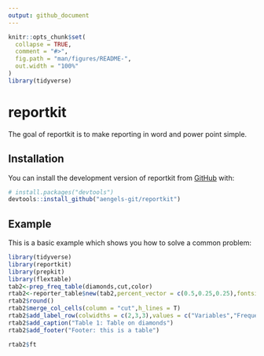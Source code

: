 ```yaml
---
output: github_document
---
```


<!-- README.md is generated from README.Rmd. Please edit that file -->

```r
knitr::opts_chunk$set(
  collapse = TRUE,
  comment = "#>",
  fig.path = "man/figures/README-",
  out.width = "100%"
)
library(tidyverse)
```

# reportkit

<!-- badges: start -->
<!-- badges: end -->

The goal of reportkit is to make reporting in word and power point simple.

## Installation

You can install the development version of reportkit from [GitHub](https://github.com/) with:

``` r
# install.packages("devtools")
devtools::install_github("aengels-git/reportkit")
```

## Example

This is a basic example which shows you how to solve a common problem:

```r
library(tidyverse)
library(reportkit)
library(prepkit)
library(flextable)
tab2<-prep_freq_table(diamonds,cut,color)
rtab2<-reporter_table$new(tab2,percent_vector = c(0.5,0.25,0.25),fontsize = 22)
rtab2$round()
rtab2$merge_col_cells(column = "cut",h_lines = T)
rtab2$add_label_row(colwidths = c(2,3,3),values = c("Variables","Frequency","Proportions"),align = "left")
rtab2$add_caption("Table 1: Table on diamonds")
rtab2$add_footer("Footer: this is a table")
```
```r
rtab2$ft
```